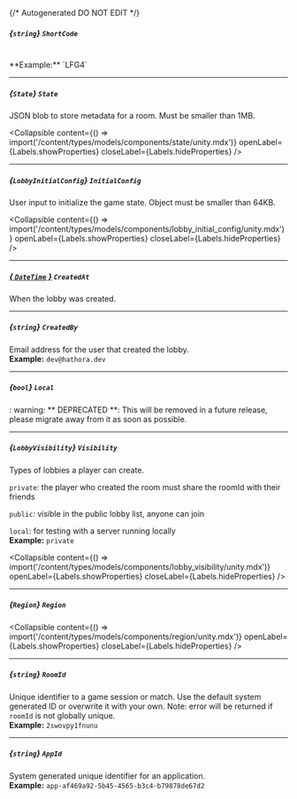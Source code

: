 {/* Autogenerated DO NOT EDIT  */}

##### *{`string`}* `ShortCode`
<br/>
**Example:** `LFG4`

---
##### *{`State`}* `State`
JSON blob to store metadata for a room. Must be smaller than 1MB.

<Collapsible content={() => import('/content/types/models/components/state/unity.mdx')} openLabel={Labels.showProperties} closeLabel={Labels.hideProperties} />


---
##### *{`LobbyInitialConfig`}* `InitialConfig`
User input to initialize the game state. Object must be smaller than 64KB.

<Collapsible content={() => import('/content/types/models/components/lobby_initial_config/unity.mdx')} openLabel={Labels.showProperties} closeLabel={Labels.hideProperties} />


---
##### [*{ `DateTime` }*](https://learn.microsoft.com/en-us/dotnet/api/system.datetime?view=net-5.0) `CreatedAt`
When the lobby was created.

---
##### *{`string`}* `CreatedBy`
Email address for the user that created the lobby.
<br/>
**Example:** `dev@hathora.dev`

---
##### *{`bool`}* `Local`
: warning: \*\* DEPRECATED \*\*: This will be removed in a future release, please migrate away from it as soon as possible.

---
##### *{`LobbyVisibility`}* `Visibility`
Types of lobbies a player can create.

`private`: the player who created the room must share the roomId with their friends

`public`: visible in the public lobby list, anyone can join

`local`: for testing with a server running locally
<br/>
**Example:** `private`

<Collapsible content={() => import('/content/types/models/components/lobby_visibility/unity.mdx')} openLabel={Labels.showProperties} closeLabel={Labels.hideProperties} />


---
##### *{`Region`}* `Region`

<Collapsible content={() => import('/content/types/models/components/region/unity.mdx')} openLabel={Labels.showProperties} closeLabel={Labels.hideProperties} />


---
##### *{`string`}* `RoomId`
Unique identifier to a game session or match. Use the default system generated ID or overwrite it with your own.
Note: error will be returned if `roomId` is not globally unique.
<br/>
**Example:** `2swovpy1fnunu`

---
##### *{`string`}* `AppId`
System generated unique identifier for an application.
<br/>
**Example:** `app-af469a92-5b45-4565-b3c4-b79878de67d2`



